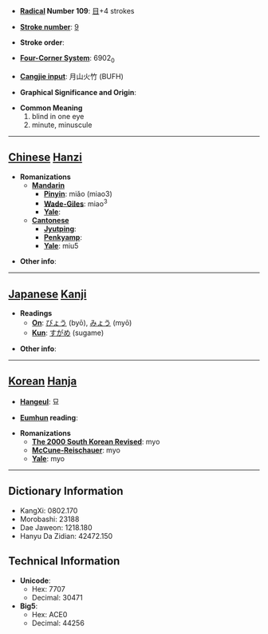* '''[[Wiktionary:Chinese radical index| Radical]] Number 109''': [[Wiktionary:Chinese radical index 目|目]]+4 strokes

* '''[[Wiktionary:Chinese total strokes index|Stroke number]]''': [[Wiktionary:Chinese total strokes index 9|9]]

* '''Stroke order''': 

* '''[[Wiktionary:Chinese four corner index|Four-Corner System]]''': 6902<sub>0</sub>

* '''[[Wiktionary:Chinese Cangjie index|Cangjie input]]''': 月山火竹 (BUFH)

* '''Graphical Significance and Origin''': 

* '''Common Meaning'''
*#blind in one eye
*# minute, minuscule


----

== [[Chinese]] [[Hanzi]] ==

* '''Romanizations'''
** '''[[Mandarin]]'''
*** '''[[Pinyin]]''': miǎo (miao3)
*** '''[[Wade-Giles]]''': miao<sup>3</sup>
*** '''[[Yale]]''': 
** '''[[Cantonese]]'''
*** '''[[Jyutping]]''':
*** '''[[Penkyamp]]''': 
*** '''[[Yale]]''': miu5

* '''Other info''': 

----

== [[Japanese]] [[Kanji]] ==

* '''Readings'''
** '''[[On]]''': [[びょう]] (byō), [[みょう]] (myō)
** '''[[Kun]]''': [[すがめ]] (sugame)

* '''Other info''':  

----

== [[Korean]] [[Hanja]] ==

* '''[[Hangeul]]''': 묘

* '''[[Eumhun]] reading''': 

* '''Romanizations'''
** '''[[The 2000 South Korean Revised Romanization|The 2000 South Korean Revised]]''': myo
** '''[[McCune-Reischauer]]''': myo
** '''[[Yale]]''': myo

----

== Dictionary Information ==

* KangXi: 0802.170
* Morobashi: 23188
* Dae Jaweon: 1218.180
* Hanyu Da Zidian: 42472.150

== Technical Information ==

* '''Unicode''':
** Hex: 7707
** Decimal: 30471
* '''Big5''':
** Hex: ACE0
** Decimal: 44256